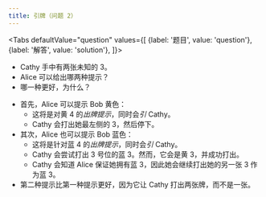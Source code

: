 ```yaml
---
title: 引牌（问题 2）
---
```



<BeginnersGuideProgress id="prompt-question-2" />

<Tabs
  defaultValue="question"
  values={[
    {label: '题目', value: 'question'},
    {label: '解答', value: 'solution'},
  ]}>
<TabItem value="question">

- Cathy 手中有两张未知的 3。
- Alice 可以给出哪两种提示？
- 哪一种更好，为什么？

</TabItem>
<TabItem value="solution">

- 首先，Alice 可以提示 Bob 黄色：
  - 这将是对黄 4 的*出牌提示*，同时会*引* Cathy。
  - Cathy 会打出她最左侧的 3，然后停下。
- 其次，Alice 也可以提示 Bob 蓝色：
  - 这将是针对蓝 4 的*出牌提示*，同时会*引* Cathy。
  - Cathy 会尝试打出 3 号位的蓝 3。然而，它会是黄 3，并成功打出。
  - Cathy 会知道 Alice 保证她拥有蓝 3，因此她会继续打出她的另一张 3 作为蓝 3。
- 第二种提示比第一种提示更好，因为它让 Cathy 打出两张牌，而不是一张。

</TabItem>
</Tabs>

<PromptQuestion2 />
